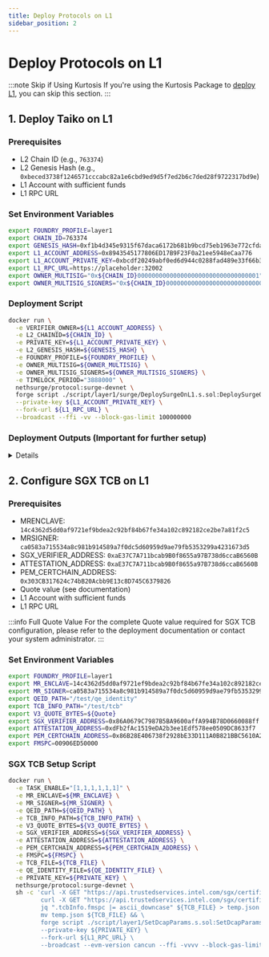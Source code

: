 ```yaml
---
title: Deploy Protocols on L1
sidebar_position: 2
---
```



# Deploy Protocols on L1

:::note Skip if Using Kurtosis
If you're using the Kurtosis Package to [deploy L1](docs/guides/running-surge/deploy-l1.mdx), you can skip this section.
:::

## 1. Deploy Taiko on L1

### Prerequisites

- L2 Chain ID (e.g., `763374`)
- L2 Genesis Hash (e.g., `0xbeced3738f1246571cccabc82a1e6cbd9ed9d5f7ed2b6c7ded28f9722317bd9e`)
- L1 Account with sufficient funds
- L1 RPC URL

### Set Environment Variables

```bash
export FOUNDRY_PROFILE=layer1
export CHAIN_ID=763374
export GENESIS_HASH=0xf1b4d345e9315f67daca6172b681b9bcd75eb1963e772cfda16f9410cf5c9c24
export L1_ACCOUNT_ADDRESS=0x8943545177806ED17B9F23F0a21ee5948eCaa776
export L1_ACCOUNT_PRIVATE_KEY=0xbcdf20249abf0ed6d944c0288fad489e33f66b3960d9e6229c1cd214ed3bbe31
export L1_RPC_URL=https://placeholder:32002
export OWNER_MULTISIG="0x${CHAIN_ID}0000000000000000000000000000000001"
export OWNER_MULTISIG_SIGNERS="0x${CHAIN_ID}0000000000000000000000000000000002,0x${CHAIN_ID}0000000000000000000000000000000003,0x${CHAIN_ID}0000000000000000000000000000000004"
```

### Deployment Script

```bash
docker run \
  -e VERIFIER_OWNER=${L1_ACCOUNT_ADDRESS} \
  -e L2_CHAINID=${CHAIN_ID} \
  -e PRIVATE_KEY=${L1_ACCOUNT_PRIVATE_KEY} \
  -e L2_GENESIS_HASH=${GENESIS_HASH} \
  -e FOUNDRY_PROFILE=${FOUNDRY_PROFILE} \
  -e OWNER_MULTISIG=${OWNER_MULTISIG} \
  -e OWNER_MULTISIG_SIGNERS=${OWNER_MULTISIG_SIGNERS} \
  -e TIMELOCK_PERIOD="3888000" \
  nethsurge/protocol:surge-devnet \
  forge script ./script/layer1/surge/DeploySurgeOnL1.s.sol:DeploySurgeOnL1 \
  --private-key ${L1_ACCOUNT_PRIVATE_KEY} \
  --fork-url ${L1_RPC_URL} \
  --broadcast --ffi -vv --block-gas-limit 100000000
```

### Deployment Outputs (Important for further setup)

<details>
  == Logs ==
  contractOwner(timelocked):  0x422A3492e218383753D8006C7Bfa97815B44373F
  > shared_address_manager @ 0x0000000000000000000000000000000000000000
    proxy      : 0x9f9F5Fd89ad648f2C000C954d8d9C87743243eC5
    impl       : 0x0643D39D47CF0ea95Dbea69Bf11a7F8C4Bc34968
    owner      : 0x8943545177806ED17B9F23F0a21ee5948eCaa776
    msg.sender : 0x8943545177806ED17B9F23F0a21ee5948eCaa776
    this       : 0x5b73C5498c1E3b4dbA84de0F1833c4a029d90519
  > signal_service @ 0x9f9F5Fd89ad648f2C000C954d8d9C87743243eC5
    proxy      : 0x72ae2643518179cF01bcA3278a37ceAD408DE8b2
    impl       : 0x8F0342A7060e76dfc7F6e9dEbfAD9b9eC919952c
    owner      : 0x8943545177806ED17B9F23F0a21ee5948eCaa776
    msg.sender : 0x8943545177806ED17B9F23F0a21ee5948eCaa776
    this       : 0x5b73C5498c1E3b4dbA84de0F1833c4a029d90519
  > bridge @ 0x9f9F5Fd89ad648f2C000C954d8d9C87743243eC5
    proxy      : 0x63e6DDE6763C3466C7b45Be880f7eE5dC2ca3E25
    impl       : 0x9fCF7D13d10dEdF17d0f24C62f0cf4ED462f65b7
    owner      : 0x8943545177806ED17B9F23F0a21ee5948eCaa776
    msg.sender : 0x8943545177806ED17B9F23F0a21ee5948eCaa776
    this       : 0x5b73C5498c1E3b4dbA84de0F1833c4a029d90519
  ------------------------------------------
  Warning - you need to register *all* counterparty bridges to enable multi-hop bridging:
  sharedAddressManager.setAddress(remoteChainId, "bridge", address(remoteBridge))
  - sharedAddressManager :  0x9f9F5Fd89ad648f2C000C954d8d9C87743243eC5
  > erc20_vault @ 0x9f9F5Fd89ad648f2C000C954d8d9C87743243eC5
    proxy      : 0xEE0fCB8E5cCAD0b4197BAabd633333886f5C364d
    impl       : 0x72bCbB3f339aF622c28a26488Eed9097a2977404
    owner      : 0x422A3492e218383753D8006C7Bfa97815B44373F
    msg.sender : 0x8943545177806ED17B9F23F0a21ee5948eCaa776
    this       : 0x5b73C5498c1E3b4dbA84de0F1833c4a029d90519
  > erc721_vault @ 0x9f9F5Fd89ad648f2C000C954d8d9C87743243eC5
    proxy      : 0xB965D10739e19a9158e7f713720B0145D996E370
    impl       : 0x086f77C5686dfe3F2f8FE487C5f8d357952C8556
    owner      : 0x422A3492e218383753D8006C7Bfa97815B44373F
    msg.sender : 0x8943545177806ED17B9F23F0a21ee5948eCaa776
    this       : 0x5b73C5498c1E3b4dbA84de0F1833c4a029d90519
  > erc1155_vault @ 0x9f9F5Fd89ad648f2C000C954d8d9C87743243eC5
    proxy      : 0x1430c9c2143F97aaE765197e744BaBa7e78acaf0
    impl       : 0x38435Ac0E0e9Bd8737c476F8F39a24b0735e00dc
    owner      : 0x422A3492e218383753D8006C7Bfa97815B44373F
    msg.sender : 0x8943545177806ED17B9F23F0a21ee5948eCaa776
    this       : 0x5b73C5498c1E3b4dbA84de0F1833c4a029d90519
  ------------------------------------------
  Warning - you need to register *all* counterparty vaults to enable multi-hop bridging:
  sharedAddressManager.setAddress(remoteChainId, "erc20_vault", address(remoteERC20Vault))
  sharedAddressManager.setAddress(remoteChainId, "erc721_vault", address(remoteERC721Vault))
  sharedAddressManager.setAddress(remoteChainId, "erc1155_vault", address(remoteERC1155Vault))
  - sharedAddressManager :  0x9f9F5Fd89ad648f2C000C954d8d9C87743243eC5
  >  bridged_erc20 @ 0x9f9F5Fd89ad648f2C000C954d8d9C87743243eC5
  	 addr :  0xE19dddcaF5dCb2Ec0Fe52229e3133B99396f22e2
  >  bridged_erc721 @ 0x9f9F5Fd89ad648f2C000C954d8d9C87743243eC5
  	 addr :  0x9ECB6f04D47FA2599449AaA523bF84476f7aD80f
  >  bridged_erc1155 @ 0x9f9F5Fd89ad648f2C000C954d8d9C87743243eC5
  	 addr :  0x2b45cD38B213Bbd3A1A848bf2467927c976877Cb
  sharedAddressManager:  0x9f9F5Fd89ad648f2C000C954d8d9C87743243eC5
  > rollup_address_manager @ 0x0000000000000000000000000000000000000000
    proxy      : 0xB29dB8A6b1C596B64f7E1dD5358d59Db73648E17
    impl       : 0xC5FC7cE1d859E6604f1e8E57BA0f4A92858850Bc
    owner      : 0x8943545177806ED17B9F23F0a21ee5948eCaa776
    msg.sender : 0x8943545177806ED17B9F23F0a21ee5948eCaa776
    this       : 0x5b73C5498c1E3b4dbA84de0F1833c4a029d90519
  >  signal_service @ 0xB29dB8A6b1C596B64f7E1dD5358d59Db73648E17
  	 addr :  0x72ae2643518179cF01bcA3278a37ceAD408DE8b2
  >  bridge @ 0xB29dB8A6b1C596B64f7E1dD5358d59Db73648E17
  	 addr :  0x63e6DDE6763C3466C7b45Be880f7eE5dC2ca3E25
  > taiko @ 0xB29dB8A6b1C596B64f7E1dD5358d59Db73648E17
    proxy      : 0xa3c616dd54F6BB35a736cD6968c8EF7176faCACc
    impl       : 0x85cB33Fc344275709c0c194Bc7D1c5C32736C8B9
    owner      : 0x422A3492e218383753D8006C7Bfa97815B44373F
    msg.sender : 0x8943545177806ED17B9F23F0a21ee5948eCaa776
    this       : 0x5b73C5498c1E3b4dbA84de0F1833c4a029d90519
  > tier_sgx @ 0xB29dB8A6b1C596B64f7E1dD5358d59Db73648E17
    proxy      : 0x9DC3b7C24965a90a8e2eacf48F4DB47c0A5f7Eb0
    impl       : 0x3A080b423D91E1C0C185dF46FE080e164A0e77a1
    owner      : 0x8943545177806ED17B9F23F0a21ee5948eCaa776
    msg.sender : 0x8943545177806ED17B9F23F0a21ee5948eCaa776
    this       : 0x5b73C5498c1E3b4dbA84de0F1833c4a029d90519
  >  tier_router @ 0xB29dB8A6b1C596B64f7E1dD5358d59Db73648E17
  	 addr :  0x0EeC8BC5B2A3879A9B8997100486F4e26a4f299f
  > automata_dcap_attestation @ 0xB29dB8A6b1C596B64f7E1dD5358d59Db73648E17
    proxy      : 0xaE37C7A711bcab9B0f8655a97B738d6ccaB6560B
    impl       : 0xa4fD91B3b1032e1fd0d7623A54B1a399aaaF9ab5
    owner      : 0x8943545177806ED17B9F23F0a21ee5948eCaa776
    msg.sender : 0x8943545177806ED17B9F23F0a21ee5948eCaa776
    this       : 0x5b73C5498c1E3b4dbA84de0F1833c4a029d90519
  SigVerifyLib 0xF01ecC1dF1868C3B15f0edC4768812b9c435BBfb
  PemCertChainLib 0x303CB317624c74bB20Acbb9E13c8D745C6379826
  AutomataDcapVaAttestation 0xaE37C7A711bcab9B0f8655a97B738d6ccaB6560B
  >  risc0_groth16_verifier @ 0xB29dB8A6b1C596B64f7E1dD5358d59Db73648E17
  	 addr :  0x7E2E7DD2Aead92e2e6d05707F21D4C36004f8A2B
  > tier_zkvm_risc0 @ 0xB29dB8A6b1C596B64f7E1dD5358d59Db73648E17
    proxy      : 0x86A0679C7987B5BA9600affA994B78D0660088ff
    impl       : 0xaDe68b4b6410aDB1578896dcFba75283477b6b01
    owner      : 0x8943545177806ED17B9F23F0a21ee5948eCaa776
    msg.sender : 0x8943545177806ED17B9F23F0a21ee5948eCaa776
    this       : 0x5b73C5498c1E3b4dbA84de0F1833c4a029d90519
  >  sp1_remote_verifier @ 0xB29dB8A6b1C596B64f7E1dD5358d59Db73648E17
  	 addr :  0x57E5d642648F54973e504f10D21Ea06360151cAf
  > tier_zkvm_sp1 @ 0xB29dB8A6b1C596B64f7E1dD5358d59Db73648E17
    proxy      : 0xb239879B1f9Cd1B72b16Bab768D29Ea3293282Af
    impl       : 0x6fDA176cb71b4f2b85c17E398b58803797f721e4
    owner      : 0x8943545177806ED17B9F23F0a21ee5948eCaa776
    msg.sender : 0x8943545177806ED17B9F23F0a21ee5948eCaa776
    this       : 0x5b73C5498c1E3b4dbA84de0F1833c4a029d90519
  > tier_two_of_three @ 0xB29dB8A6b1C596B64f7E1dD5358d59Db73648E17
    proxy      : 0x6B3342821680031732Bc7d4E88A6528478aF9E38
    impl       : 0x89a37F5cd42162B56DE8A48bDe38A6E97C965675
    owner      : 0x8943545177806ED17B9F23F0a21ee5948eCaa776
    msg.sender : 0x8943545177806ED17B9F23F0a21ee5948eCaa776
    this       : 0x5b73C5498c1E3b4dbA84de0F1833c4a029d90519
  ------------------------------------------
  > msg.sender:  0x8943545177806ED17B9F23F0a21ee5948eCaa776
  > address(this):  0x5b73C5498c1E3b4dbA84de0F1833c4a029d90519
  > signalService.owner():  0x8943545177806ED17B9F23F0a21ee5948eCaa776
  ------------------------------------------
  >  taiko @ 0xB29dB8A6b1C596B64f7E1dD5358d59Db73648E17
  	 addr :  0x7633740000000000000000000000000000010001
  >  signal_service @ 0xB29dB8A6b1C596B64f7E1dD5358d59Db73648E17
  	 addr :  0x7633740000000000000000000000000000000005
  >  signal_service @ 0x9f9F5Fd89ad648f2C000C954d8d9C87743243eC5
  	 addr :  0x7633740000000000000000000000000000000005
  >  bridge @ 0x9f9F5Fd89ad648f2C000C954d8d9C87743243eC5
  	 addr :  0x7633740000000000000000000000000000000001
  >  erc20_vault @ 0x9f9F5Fd89ad648f2C000C954d8d9C87743243eC5
  	 addr :  0x7633740000000000000000000000000000000002
  HorseToken 0x86B28E406738f2928bE33D111A0B821BBC5610A2
  BullToken 0x2af486b3C64D73B03A01Ee8aBD5A94287a5BFD49
  ** sharedAddressManager ownership transferred to: 0x422A3492e218383753D8006C7Bfa97815B44373F
  ** rollupAddressManager ownership transferred to: 0x422A3492e218383753D8006C7Bfa97815B44373F

</details>

## 2. Configure SGX TCB on L1

### Prerequisites

- MRENCLAVE: `14c4362d5dd0af9721ef9bdea2c92bf84b67fe34a102c892182ce2be7a81f2c5`
- MRSIGNER: `ca0583a715534a8c981b914589a7f0dc5d60959d9ae79fb5353299a4231673d5`
- SGX_VERIFIER_ADDRESS: `0xaE37C7A711bcab9B0f8655a97B738d6ccaB6560B`
- ATTESTATION_ADDRESS: `0xaE37C7A711bcab9B0f8655a97B738d6ccaB6560B`
- PEM_CERTCHAIN_ADDRESS: `0x303CB317624c74bB20Acbb9E13c8D745C6379826`
- Quote value (see documentation)
- L1 Account with sufficient funds
- L1 RPC URL

:::info Full Quote Value
For the complete Quote value required for SGX TCB configuration, please refer to the deployment documentation or contact your system administrator.
:::

### Set Environment Variables

```bash
export FOUNDRY_PROFILE=layer1
export MR_ENCLAVE=14c4362d5dd0af9721ef9bdea2c92bf84b67fe34a102c892182ce2be7a81f2c5
export MR_SIGNER=ca0583a715534a8c981b914589a7f0dc5d60959d9ae79fb5353299a4231673d5
export QEID_PATH="/test/qe_identity"
export TCB_INFO_PATH="/test/tcb"
export V3_QUOTE_BYTES=${Quote}
export SGX_VERIFIER_ADDRESS=0x86A0679C7987B5BA9600affA994B78D0660088ff
export ATTESTATION_ADDRESS=0xdFb2fAc1519eDA2b3ee1Edf578ee0509DC8633f7
export PEM_CERTCHAIN_ADDRESS=0x86B28E406738f2928bE33D111A0B821BBC5610A2
export FMSPC=00906ED50000
```

### SGX TCB Setup Script

```bash
docker run \
  -e TASK_ENABLE="[1,1,1,1,1,1]" \
  -e MR_ENCLAVE=${MR_ENCLAVE} \
  -e MR_SIGNER=${MR_SIGNER} \
  -e QEID_PATH=${QEID_PATH} \
  -e TCB_INFO_PATH=${TCB_INFO_PATH} \
  -e V3_QUOTE_BYTES=${V3_QUOTE_BYTES} \
  -e SGX_VERIFIER_ADDRESS=${SGX_VERIFIER_ADDRESS} \
  -e ATTESTATION_ADDRESS=${ATTESTATION_ADDRESS} \
  -e PEM_CERTCHAIN_ADDRESS=${PEM_CERTCHAIN_ADDRESS} \
  -e FMSPC=${FMSPC} \
  -e TCB_FILE=${TCB_FILE} \
  -e QE_IDENTITY_FILE=${QE_IDENTITY_FILE} \
  -e PRIVATE_KEY=${PRIVATE_KEY} \
  nethsurge/protocol:surge-devnet \
  sh -c 'curl -X GET "https://api.trustedservices.intel.com/sgx/certification/v3/tcb?fmspc=${FMSPC}" > ${TCB_FILE} && \
         curl -X GET "https://api.trustedservices.intel.com/sgx/certification/v3/qe/identity" > ${QE_IDENTITY_FILE} && \
         jq ".tcbInfo.fmspc |= ascii_downcase" ${TCB_FILE} > temp.json && \
         mv temp.json ${TCB_FILE} && \
         forge script ./script/layer1/SetDcapParams.s.sol:SetDcapParams \
         --private-key ${PRIVATE_KEY} \
         --fork-url ${L1_RPC_URL} \
         --broadcast --evm-version cancun --ffi -vvvv --block-gas-limit 100000000 --legacy'
```
